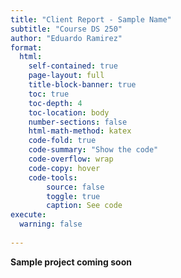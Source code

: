 ```yaml
---
title: "Client Report - Sample Name"
subtitle: "Course DS 250"
author: "Eduardo Ramirez"
format:
  html:
    self-contained: true
    page-layout: full
    title-block-banner: true
    toc: true
    toc-depth: 4
    toc-location: body
    number-sections: false
    html-math-method: katex
    code-fold: true
    code-summary: "Show the code"
    code-overflow: wrap
    code-copy: hover
    code-tools:
        source: false
        toggle: true
        caption: See code
execute: 
  warning: false
    
---
```


__Sample project coming soon__
